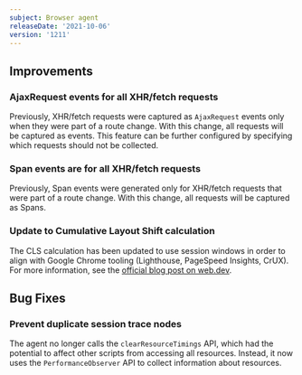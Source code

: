 ```yaml
---
subject: Browser agent
releaseDate: '2021-10-06'
version: '1211'
---
```


## Improvements

### AjaxRequest events for all XHR/fetch requests
Previously, XHR/fetch requests were captured as `AjaxRequest` events only when they were part of a route change. With this change, all requests will be captured as events. This feature can be further configured by specifying which requests should not be collected.

### Span events are for all XHR/fetch requests
Previously, Span events were generated only for XHR/fetch requests that were part of a route change. With this change, all requests will be captured as Spans.

### Update to Cumulative Layout Shift calculation
The CLS calculation has been updated to use session windows in order to align with Google Chrome tooling (Lighthouse, PageSpeed Insights, CrUX). For more information, see the [official blog post on web.dev](https://web.dev/cls-web-tooling/).

## Bug Fixes

### Prevent duplicate session trace nodes
The agent no longer calls the `clearResourceTimings` API, which had the potential to affect other scripts from accessing all resources. Instead, it now uses the `PerformanceObserver` API to collect information about resources.

